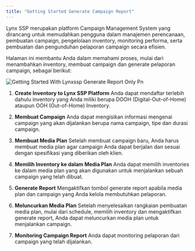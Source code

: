 ```yaml
---
title: "Getting Started Generate Campaign Report"
---
```


<p class="text-md text-justify">
Lynx SSP merupakan platform Campaign Management System yang dirancang untuk memudahkan pengguna dalam manajemen perencanaan, pembuatan campaign, pengelolaan inventory, monitoring performa, serta pembuatan dan pengunduhan pelaporan campaign secara efisien.

Halaman ini membantu Anda dalam memahami proses, mulai dari menambahkan inventory, membuat campaign dan generate pelaporan campaign, sebagai berikut:
</p>

![Getting Started With Lynxssp Generate Report Only Pn](/images/getting-started-with-lynxssp-generate-report-only.png)

1. **Create Inventory to Lynx SSP Platform**
   Anda dapat mendaftar terlebih dahulu inventory yang Anda miliki berupa DOOH (Digital-Out-of-Home) ataupun OOH (Out-of-Home) Inventory.

   <Card title="Membuat DOOH (Digital-Out-of-Home) Inventory">
   </Card>
   <Card title="Membuat OOH (Out-of-Home) Inventory" iconType="regular">
   </Card>

2. **Membuat Campaign**
   Anda dapat mengisikan informasi mengenai campaign yang akan dijalankan berupa nama campaign, tipe dan durasi campaign.

3. **Membuat Media Plan**
   Setelah membuat campaign baru, Anda harus membuat media plan agar campaign Anda dapat berjalan dan sesuai dengan spesifikasi yang diberikan oleh klien.

4. **Memilih Inventory ke dalam Media Plan**
   Anda dapat memilih inventories ke dalam media plan yang akan digunakan untuk menjalankan sebuah campaign yang telah dibuat.

5. **Generate Report**
   Mengaktifkan tombol generate report apabila media plan dan campaign yang Anda kelola membutuhkan pelaporan.

6. **Meluncurkan Media Plan**
   Setelah menyelesaikan rangkaian pembuatan media plan, mulai dari schedule, memilih inventory dan mengaktifkan generate report, Anda dapat meluncurkan media plan untuk menjalankan campaign.

7. **Monitoring Campaign Report**
   Anda dapat monitoring pelaporan dari campaign yang telah dijalankan.

   <Card title="Download Pelaporan Campaign">
   </Card>
   <Card title="Membagikan Pelaporan Campaign">
   </Card>
   <Card title="Mengakses Pelaporan Campaign">
   </Card>